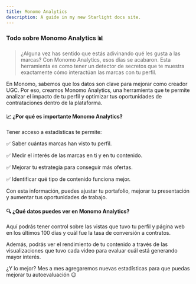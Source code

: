 ```yaml
---
title: Monomo Analytics
description: A guide in my new Starlight docs site.
---
```


### Todo sobre Monomo Analytics 📊

>¿Alguna vez has sentido que estás adivinando qué les gusta a las marcas? Con Monomo Analytics, esos días se acabaron. Esta herramienta es como tener un detector de secretos que te muestra exactamente cómo interactúan las marcas con tu perfil.
>

En Monomo, sabemos que los datos son clave para mejorar como creador UGC. Por eso, creamos Monomo Analytics, una herramienta que te permite analizar el impacto de tu perfil y optimizar tus oportunidades de contrataciones dentro de la plataforma.

#### 📈 ¿Por qué es importante Monomo Analytics?

Tener acceso a estadísticas te permite:

✅ Saber cuántas marcas han visto tu perfil.

✅ Medir el interés de las marcas en ti y en tu contenido.

✅ Mejorar tu estrategia para conseguir más ofertas.

✅ Identificar qué tipo de contenido funciona mejor.

Con esta información, puedes ajustar tu portafolio, mejorar tu presentación y aumentar tus oportunidades de trabajo.

#### 🔍 ¿Qué datos puedes ver en Monomo Analytics?

Aquí podrás tener control sobre las vistas que tuvo tu perfil y página web en los últimos 100 días y cuál fue la tasa de conversión a contratos.

Además, podrás ver el rendimiento de tu contenido a través de las visualizaciones que tuvo cada video para evaluar cuál está generando mayor interés.

¿Y lo mejor? Mes a mes agregaremos nuevas estadísticas para que puedas mejorar tu autoevaluación 😉


